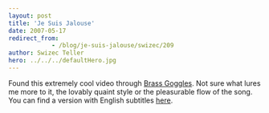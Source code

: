 ```yaml
---
layout: post
title: 'Je Suis Jalouse'
date: 2007-05-17
redirect_from: 
            - /blog/je-suis-jalouse/swizec/209
author: Swizec Teller
hero: ../../../defaultHero.jpg
---
```

Found this extremely cool video through [Brass Goggles](http://www.brassgoggles.co.uk/brassgoggles/). Not sure what lures me more to it, the lovably quaint style or the pleasurable flow of the song. You can find a version with English subtitles [here](http://www.youtube.com/watch?v=yXc1mApqusY).